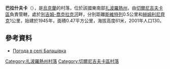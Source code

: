 {{coord|47|9|31|N|35|51|59|E|scale:100000|display=title}}

'''巴拉什夫卡'''（{{lang-uk|Балашівка}}），是[[烏克蘭|烏克蘭]]的村落，位於該國東南部[[扎波羅熱州|扎波羅熱州]]，由[[切爾尼吉夫卡區|切爾尼吉夫卡區]]負責管轄，處於[[別吉姆-喬克拉克河|別吉姆-喬克拉克河]]畔，分別距離[[斯維特列_(托克馬克區)|斯維特列]]0.5公里和[[赫姆利尼齊克_(切爾尼吉夫卡區)|赫姆利尼齊克]]1公里，始建於1945年，面積0.47平方公里，海拔高度61米，2001年人口130。

==參考資料==
* [http://weather.in.ua/ua/zaporozhskaja/590 Погода в селі Балашівка] {{Wayback|url=http://weather.in.ua/ua/zaporozhskaja/590 |date=20160305191710 }}

[[Category:扎波羅熱州村落|Category:扎波羅熱州村落]]
[[Category:切爾尼吉夫卡區村落|Category:切爾尼吉夫卡區村落]]


{{Zaporizhia-geo-stub}}
